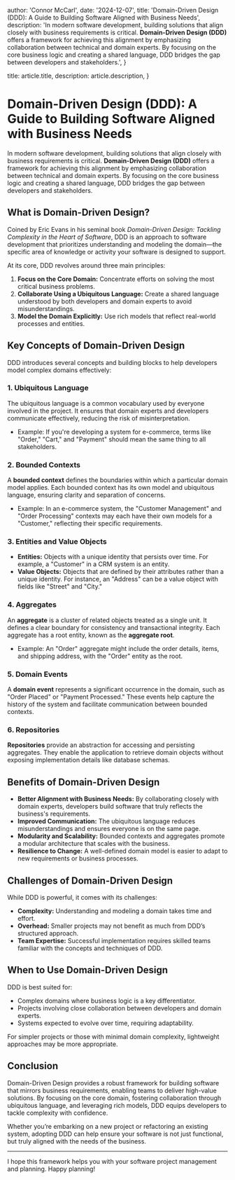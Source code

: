 
  author: 'Connor McCarl',
  date: '2024-12-07',
  title:
    'Domain-Driven Design (DDD): A Guide to Building Software Aligned with Business Needs',
  description:
    'In modern software development, building solutions that align closely with business requirements is critical. **Domain-Driven Design (DDD)** offers a framework for achieving this alignment by emphasizing collaboration between technical and domain experts. By focusing on the core business logic and creating a shared language, DDD bridges the gap between developers and stakeholders.',
}

  title: article.title,
  description: article.description,
}


# Domain-Driven Design (DDD): A Guide to Building Software Aligned with Business Needs

In modern software development, building solutions that align closely with business requirements is critical. **Domain-Driven Design (DDD)** offers a framework for achieving this alignment by emphasizing collaboration between technical and domain experts. By focusing on the core business logic and creating a shared language, DDD bridges the gap between developers and stakeholders.

## What is Domain-Driven Design?

Coined by Eric Evans in his seminal book _Domain-Driven Design: Tackling Complexity in the Heart of Software_, DDD is an approach to software development that prioritizes understanding and modeling the domain—the specific area of knowledge or activity your software is designed to support.

At its core, DDD revolves around three main principles:

1. **Focus on the Core Domain:** Concentrate efforts on solving the most critical business problems.
2. **Collaborate Using a Ubiquitous Language:** Create a shared language understood by both developers and domain experts to avoid misunderstandings.
3. **Model the Domain Explicitly:** Use rich models that reflect real-world processes and entities.

## Key Concepts of Domain-Driven Design

DDD introduces several concepts and building blocks to help developers model complex domains effectively:

### 1. **Ubiquitous Language**

The ubiquitous language is a common vocabulary used by everyone involved in the project. It ensures that domain experts and developers communicate effectively, reducing the risk of misinterpretation.

- Example: If you're developing a system for e-commerce, terms like "Order," "Cart," and "Payment" should mean the same thing to all stakeholders.

### 2. **Bounded Contexts**

A **bounded context** defines the boundaries within which a particular domain model applies. Each bounded context has its own model and ubiquitous language, ensuring clarity and separation of concerns.

- Example: In an e-commerce system, the "Customer Management" and "Order Processing" contexts may each have their own models for a "Customer," reflecting their specific requirements.

### 3. **Entities and Value Objects**

- **Entities:** Objects with a unique identity that persists over time. For example, a "Customer" in a CRM system is an entity.
- **Value Objects:** Objects that are defined by their attributes rather than a unique identity. For instance, an "Address" can be a value object with fields like "Street" and "City."

### 4. **Aggregates**

An **aggregate** is a cluster of related objects treated as a single unit. It defines a clear boundary for consistency and transactional integrity. Each aggregate has a root entity, known as the **aggregate root**.

- Example: An "Order" aggregate might include the order details, items, and shipping address, with the "Order" entity as the root.

### 5. **Domain Events**

A **domain event** represents a significant occurrence in the domain, such as "Order Placed" or "Payment Processed." These events help capture the history of the system and facilitate communication between bounded contexts.

### 6. **Repositories**

**Repositories** provide an abstraction for accessing and persisting aggregates. They enable the application to retrieve domain objects without exposing implementation details like database schemas.

## Benefits of Domain-Driven Design

- **Better Alignment with Business Needs:** By collaborating closely with domain experts, developers build software that truly reflects the business's requirements.
- **Improved Communication:** The ubiquitous language reduces misunderstandings and ensures everyone is on the same page.
- **Modularity and Scalability:** Bounded contexts and aggregates promote a modular architecture that scales with the business.
- **Resilience to Change:** A well-defined domain model is easier to adapt to new requirements or business processes.

## Challenges of Domain-Driven Design

While DDD is powerful, it comes with its challenges:

- **Complexity:** Understanding and modeling a domain takes time and effort.
- **Overhead:** Smaller projects may not benefit as much from DDD’s structured approach.
- **Team Expertise:** Successful implementation requires skilled teams familiar with the concepts and techniques of DDD.

## When to Use Domain-Driven Design

DDD is best suited for:

- Complex domains where business logic is a key differentiator.
- Projects involving close collaboration between developers and domain experts.
- Systems expected to evolve over time, requiring adaptability.

For simpler projects or those with minimal domain complexity, lightweight approaches may be more appropriate.

## Conclusion

Domain-Driven Design provides a robust framework for building software that mirrors business requirements, enabling teams to deliver high-value solutions. By focusing on the core domain, fostering collaboration through ubiquitous language, and leveraging rich models, DDD equips developers to tackle complexity with confidence.

Whether you’re embarking on a new project or refactoring an existing system, adopting DDD can help ensure your software is not just functional, but truly aligned with the needs of the business.

---

I hope this framework helps you with your software project management and planning. Happy planning!
